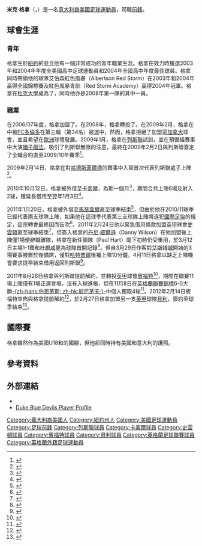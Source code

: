{{noteTA|G1=足球|G2=列斯聯|G3=FAcup
}}
{{Infobox Football biography
| playername     = 米克·格拿<br>''Mike Grella''
| image               = Grella Mike Columbus Crew SC Meet the Team 2018 2.jpg
| image_size          = 200
| fullname       = Mike Grella
| dateofbirth    = {{birth date and age|1987|01|23}}
| cityofbirth    = [[紐約|紐約]]{{Link-en|格倫科夫 (紐約)|Glen Cove, New York|格倫科夫}}
| countryofbirth = [[美國|美國]]
| height         = {{height|ft=5|in=11}}
| position       = [[前鋒_(足球)|前鋒]]
| currentclub         = 
| collegeyears1       = 2005–2008
| college1            = [[杜克大学|杜克大学]]
| collegecaps1        = 80
| collegegoals1       = 41
| years          = 2006-2007<br />2008<br />2009-2011<br />2010<br />2011<br />2011-2012
| clubs          = {{Link-en|長島狂野騎士|Long Island Rough Riders}}<br />{{Link-en|卡瑞鐵路鷹U23|Cary Clarets}}<br />[[列斯聯足球會|列斯聯]]<br />→ [[卡素爾聯足球會|卡素爾]]<br />→ [[史雲頓足球會|史雲頓]]<br />[[布伦特福德足球俱乐部|賓福特]]
| years7              = 2012
| clubs7              = [[貝里足球俱樂部|貝里]]
| caps7               = 10
| goals7              = 4
| years8              = 2012–2013
| clubs8              = [[斯坎索普联足球俱乐部|斯坎索普]]
| caps8               = 25
| goals8              = 1
| years9              = 2013
| clubs9              = [[域堡足球會|域堡]]
| caps9               = 2
| goals9              = 0
| years10             = 2014
| clubs10             = {{le|Carolina RailHawks}}
| caps10              = 7
| goals10             = 2
| years11             = 2015–2017
| clubs11             = [[紐約紅牛|紐約紅牛]]
| caps11              = 73
| goals11             = 16
| years12             = 2018
| clubs12             = [[哥倫布機員足球會|哥倫布機員]]
| caps12              = 12
| goals12             = 1
| totalcaps = 207
| totalgoals = 41
| nationalyears  =
| nationalteam   = 美國U18<br />{{Link-en|美國20歲以下國家足球隊|United States U-20 men's national soccer team|美國U20}}
| nationalcaps(goals) =
| pcupdate       = 2012年2月28日 (二) 02:04 (UTC)
| ntupdate       =
}}
'''米克·格拿'''（{{lang-en|'''Mike Grella'''}}，{{bd|1987年|1月23日|catIdx=Grella, Mike}}）是一名[[意大利|意大利裔]][[美國|美國]][[足球|足球]][[運動員|運動員]]，司職[[前鋒_(足球)|前鋒]]。

==球會生涯==
===青年===
格拿生於[[紐約|紐約]]的{{Link-en|格倫科夫 (紐約)|Glen Cove, New York|格倫科夫}}並且他有一個非常成功的青年職業生涯。格拿在效力{{Link-en|格倫科夫高校|Glen Cove High School}}時獲選2003年和2004年{{Link-en|巡遊雜誌|Parade Magazine}}年度全美國高中足球運動員和2004年全國高中{{Link-en|美國國家足球教練協會|NSCAA}}年度最佳球員。格拿同時帶領他的球隊艾伯森紅色風暴（Albertson Red Storm）在2003年和2004年{{Link-en|美國青年足球協會|USYSA}}贏得全國錦標賽及紅色風暴青訓（Red Storm Academy）贏得2004年{{Link-en|超級青年聯賽|Super Y-League}}冠軍。格拿在[[杜克大學|杜克大學]]成為了{{Link-en|大學生足球員|college soccer}}，同時他亦是2008年第一隊{{Link-en|全美甲級聯賽一隊陣容|Division I First-Team All-American}}的其中一員。

===職業===
在2006/07年度，格拿加盟了{{Link-en|長島狂野騎士|Long Island Rough Riders}}。在2008年，格拿轉投了{{Link-en|卡瑞紅葡萄酒|Cary Clarets}}。在2009年2月，格拿在{{Link-en|2009年美職聯選秀|2009 MLS SuperDraft}}中被[[FC多倫多|FC多倫多]]在第三輪（第34名）被選中，然而，格拿拒絕了加盟這[[加拿大|加拿大]]球會，並且希望在[[歐洲|歐洲]]球壇發展。2009年1月，格拿在[[列斯聯足球會|列斯聯]]試訓，並在預備組賽事中大演[[帽子戲法|帽子戲法]]，吸引了列斯聯無限的注意，最終在2009年2月2日與列斯聯簽定了全職合約直至2009/10年賽季<ref name="Striker Grella seals Leeds move">{{en}}{{cite news
| title = Striker Grella seals Leeds move
| url = http://news.bbc.co.uk/sport1/hi/football/teams/l/leeds_united/7865450.stm
| publisher = BBC Sport
| date = 2009-02-02
| accessdate = 2009-02-03}}</ref>。

2009年2月14日，格拿在對[[哈德斯菲爾德足球會|哈德斯菲爾德]]的賽事中入替{{Link-en|李爾·查度|Lee Trundle}}首次代表列斯聯處子上陣<ref name="Huddersfield 1-0 Leeds">{{en}}{{cite news
| title = Huddersfield 1-0 Leeds
| url = http://news.bbc.co.uk/sport1/hi/football/eng_div_2/7872898.stm
| publisher = BBC Sport
| date = 2009-02-14
| accessdate = 2009-02-14}}</ref>。

2010年10月12日，格拿被外借至[[卡素爾聯足球會|卡素爾]]，為期一個月<ref>{{en}}{{cite news
| title = Carlisle United sign Leeds United striker Mike Grella
| url = http://news.bbc.co.uk/sport2/hi/football/teams/c/carlisle_united/9084771.stm
| publisher = BBC Sport
| date = 2010-10-12
| accessdate = 2010-10-13}}</ref>，期間合共上陣6場及射入2球，獲延長借用至翌年1月3日<ref>{{cite news |language=en |url=http://news.bbc.co.uk/sport2/hi/football/teams/c/carlisle_united/9191805.stm |title=Leeds striker Grella extends Carlisle United loan spell |publisher=''[[BBC_Sport|BBC Sport]]'' |date=2010-11-15 |accessdate=2010-11-16}}</ref>。

2011年1月20日，格拿被外借至[[馬瑟韋爾足球會|馬瑟韋爾]]直至球季結束<ref>{{en}}{{cite news
| title =Mike Grella and Steve Jones join Motherwell
| url = http://news.bbc.co.uk/sport2/hi/football/teams/m/motherwell/9368286.stm
| publisher = BBC Sport
| date = 2011-01-20
| accessdate = 2011-01-21}}</ref>，但由於他在2010/11球季已經代表兩支球隊上陣，如果他在這球季代表第三支球隊上陣將違犯[[國際足協|國際足協]]的規定，這宗轉會最終因而告吹<ref>{{en}}{{cite news
| title =Mike Grella's Motherwell move from Leeds falls through| url = http://news.bbc.co.uk/sport2/hi/football/teams/m/motherwell/9369930.stm
| publisher = BBC Sport
| date = 2011-01-21
| accessdate = 2011-01-22}}</ref>。2011年2月24日他以緊急借用條款加盟[[英甲|英甲]]球會[[斯温登足球俱乐部|史雲頓]]直至球季結束<ref>{{cite news |language=en |url=http://news.bbc.co.uk/sport2/hi/football/teams/s/swindon_town/9406649.stm |title=Swindon Town sign American striker Mike Grella on loan |publisher=''[[BBC_Sport|BBC Sport]]'' |date=2011-02-24 |accessdate=2011-03-03}}</ref>，但簽入格拿的[[丹尼·威爾遜|丹尼·威爾遜]]（Danny Wilson）在他加盟後上陣僅1場便辭職離隊，格拿在新任領隊{{Link-en|保羅·赫特|Paul Hart}}（Paul Hart）麾下初時仍受重用，於3月12日主場1-1賽和[[达根汉姆和雷德布里奇足球俱乐部|杜根咸]]更為球隊首開記錄<ref>{{cite news |language=en |url=http://news.bbc.co.uk/sport2/hi/football/eng_div_2/9418970.stm |title=Swindon 1-1 Dag & Red |publisher=''[[BBC_Sport|BBC Sport]]'' |date=2011-03-12 |accessdate=2011-04-12}}</ref>。但自3月29日作客對[[埃克塞特城足球俱乐部|艾斯特城]]開始的3場賽事被置於後備席，僅對[[哈特尔普尔联足球俱乐部|哈特普爾]]後補上陣10分鐘，4月11日格拿以缺乏上陣機會要求提早結束借用返回列斯聯<ref>{{cite news |language=en |url=http://www.skysports.com/story/0,19528,11688_6865810,00.html |title=On-loan Grella returns to Leeds |publisher=''Sky Sports'' |date=2011-04-11 |accessdate=2011-04-12}}</ref>。

2011年8月26日格拿與列斯聯提前解約，並轉投[[英甲|英甲]]球會[[布伦特福德足球俱乐部|賓福特]]<ref>{{cite news |language=en |url=http://www.skysports.com/story/0,19528,12875_7126722,00.html |title=Bees swarm to sign Grella |publisher=''Sky Sports'' |date=2011-08-26 |accessdate=2011-08-29}}</ref>，期間在聯賽11場上陣僅有1場正選登場，沒有入球進帳，但在11月8日在[[英格蘭聯賽錦標|英格蘭聯賽錦標]]6-0大勝[[伯恩茅斯足球俱乐部|-{zh-hans:伯恩茅斯; zh-hk:般尼茅夫;}-]]中個人獨取4球<ref>{{cite news |language=en |url=http://www.bbc.co.uk/sport/0/football/15534931 |title=Brentford 6-0 Bournemouth |publisher=''[[BBC_Sport|BBC Sport]]'' |date=2012-11-08 |accessdate=2012-02-28}}</ref>。2012年2月14日賓福特宣佈與格拿提前解約<ref>{{cite news |language=en |url=http://www.bbc.co.uk/sport/0/football/17030675 |title=Mike Grella leaves Brentford after contract terminated |publisher=''[[BBC_Sport|BBC Sport]]'' |date=2012-02-14 |accessdate=2012-02-28}}</ref>，於2月27日格拿加盟另一支[[英甲|英甲]]球隊[[貝里足球俱樂部|貝利]]，簽約至球季結束<ref>{{cite news |language=en |url=http://www.bbc.co.uk/sport/0/football/17181496 |title=Bury sign ex-Brentford and Leeds striker Mike Grella |publisher=''[[BBC_Sport|BBC Sport]]'' |date=2012-02-27 |accessdate=2012-02-28}}</ref>。

==國際賽==
格拿雖然作為美國U18和{{Link-en|美國20歲以下國家足球隊|United States U-20 men's national soccer team|美國U20}}的國腳，但他卻同時持有美國和意大利的護照。

==參考資料==
{{reflist}}

==外部連結==
* {{soccerbase|id=51105|name=米克·格拿}}
* [https://admin.xosn.com/ViewArticle.dbml?DB_OEM_ID=4200&ATCLID=158592 Duke Blue Devils Player Profile]

{{DEFAULTSORT:Grella, Mike}}
[[Category:義大利裔美國人|Category:義大利裔美國人]]
[[Category:紐約州人|Category:紐約州人]]
[[Category:美國足球運動員|Category:美國足球運動員]]
[[Category:足球前鋒|Category:足球前鋒]]
[[Category:列斯聯球員|Category:列斯聯球員]]
[[Category:卡素爾球員|Category:卡素爾球員]]
[[Category:史雲頓球員|Category:史雲頓球員]]
[[Category:賓福特球員|Category:賓福特球員]]
[[Category:貝利球員|Category:貝利球員]]
[[Category:英格蘭足球聯賽球員|Category:英格蘭足球聯賽球員]]
[[Category:英格蘭外籍足球運動員|Category:英格蘭外籍足球運動員]]
